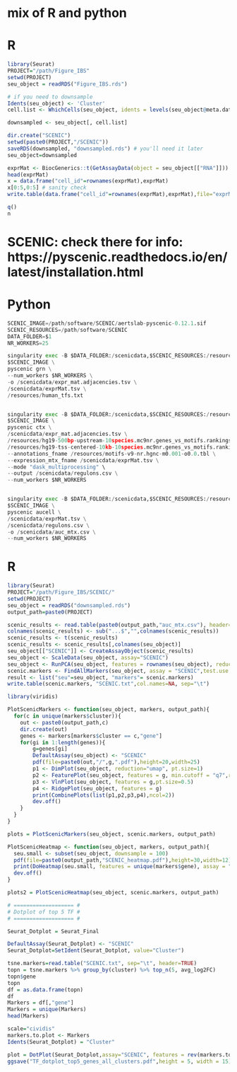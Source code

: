 # mix of R and python

# R
```r
library(Seurat)
PROJECT="/path/Figure_IBS"
setwd(PROJECT)
seu_object = readRDS("Figure_IBS.rds")

# if you need to downsample
Idents(seu_object) <- 'Cluster'
cell.list <- WhichCells(seu_object, idents = levels(seu_object@meta.data$Cluster), downsample = 4000) # here, for example, we go to 4000 cells per cluster max

downsampled <- seu_object[, cell.list]

dir.create("SCENIC")
setwd(paste0(PROJECT,"/SCENIC"))
saveRDS(downsampled, "downsampled.rds") # you'll need it later
seu_object=downsampled

exprMat <- BiocGenerics::t(GetAssayData(object = seu_object[["RNA"]])) 
head(exprMat)
x = data.frame("cell_id"=rownames(exprMat),exprMat)
x[0:5,0:5] # sanity check
write.table(data.frame("cell_id"=rownames(exprMat),exprMat),file="exprMat.tsv",row.names=FALSE,col.names=TRUE,sep="\t",quote = FALSE)

q()
n
```

# SCENIC: check there for info: https://pyscenic.readthedocs.io/en/latest/installation.html

# Python
```python
SCENIC_IMAGE=/path/software/SCENIC/aertslab-pyscenic-0.12.1.sif
SCENIC_RESOURCES=/path/software/SCENIC
DATA_FOLDER=$1
NR_WORKERS=25

singularity exec -B $DATA_FOLDER:/scenicdata,$SCENIC_RESOURCES:/resources \
$SCENIC_IMAGE \
pyscenic grn \
--num_workers $NR_WORKERS \
-o /scenicdata/expr_mat.adjacencies.tsv \
/scenicdata/exprMat.tsv \
/resources/human_tfs.txt


singularity exec -B $DATA_FOLDER:/scenicdata,$SCENIC_RESOURCES:/resources \
$SCENIC_IMAGE \
pyscenic ctx \
/scenicdata/expr_mat.adjacencies.tsv \
/resources/hg19-500bp-upstream-10species.mc9nr.genes_vs_motifs.rankings.feather \
/resources/hg19-tss-centered-10kb-10species.mc9nr.genes_vs_motifs.rankings.feather \
--annotations_fname /resources/motifs-v9-nr.hgnc-m0.001-o0.0.tbl \
--expression_mtx_fname /scenicdata/exprMat.tsv \
--mode "dask_multiprocessing" \
--output /scenicdata/regulons.csv \
--num_workers $NR_WORKERS


singularity exec -B $DATA_FOLDER:/scenicdata,$SCENIC_RESOURCES:/resources \
$SCENIC_IMAGE \
pyscenic aucell \
/scenicdata/exprMat.tsv \
/scenicdata/regulons.csv \
-o /scenicdata/auc_mtx.csv \
--num_workers $NR_WORKERS
```

# R
```r
library(Seurat)
PROJECT="/path/Figure_IBS/SCENIC/"
setwd(PROJECT)
seu_object = readRDS("downsampled.rds")
output_path=paste0(PROJECT)

scenic_results <- read.table(paste0(output_path,"auc_mtx.csv"), header=T, sep=",",row.names=1)
colnames(scenic_results) <- sub("...$","",colnames(scenic_results))
scenic_results <- t(scenic_results)
scenic_results <- scenic_results[,colnames(seu_object)]
seu_object[["SCENIC"]] <- CreateAssayObject(scenic_results)
seu_object <- ScaleData(seu_object, assay="SCENIC")
seu_object <- RunPCA(seu_object, features = rownames(seu_object), reduction.name = "pca_scenic", reduction.key = "pca_scenic_", assay="SCENIC", verbose = FALSE)
scenic.markers <- FindAllMarkers(seu_object, assay = "SCENIC",test.use = "roc", logfc.threshold = FALSE)
result <- list("seu"=seu_object, "markers"= scenic.markers)
write.table(scenic.markers, "SCENIC.txt",col.names=NA, sep="\t")

library(viridis)

PlotScenicMarkers <- function(seu_object, markers, output_path){
  for(c in unique(markers$cluster)){
    out <- paste0(output_path,c)
    dir.create(out)
    genes <- markers[markers$cluster == c,"gene"]
    for(gi in 1:length(genes)){
        g=genes[gi]
        DefaultAssay(seu_object) <- "SCENIC"
        pdf(file=paste0(out,"/",g,".pdf"),height=20,width=25)
        p1 <- DimPlot(seu_object, reduction="umap", pt.size=1)
        p2 <- FeaturePlot(seu_object, features = g, min.cutoff = "q7",reduction = "umap", pt.size=1) + scale_color_viridis(option="viridis")
        p3 <- VlnPlot(seu_object, features = g,pt.size=0.5) 
        p4 <- RidgePlot(seu_object, features = g)
        print(CombinePlots(list(p1,p2,p3,p4),ncol=2))
        dev.off()
    }
  }
}

plots = PlotScenicMarkers(seu_object, scenic.markers, output_path)

PlotScenicHeatmap <- function(seu_object, markers, output_path){
  seu.small <- subset(seu_object, downsample = 100)
  pdf(file=paste0(output_path,"SCENIC_heatmap.pdf"),height=30,width=12)
  print(DoHeatmap(seu.small, features = unique(markers$gene), assay = "SCENIC", angle = 90) + NoLegend())
  dev.off()
}

plots2 = PlotScenicHeatmap(seu_object, scenic.markers, output_path)

# =================== #
# Dotplot of top 5 TF #
# =================== #

Seurat_Dotplot = Seurat_Final

DefaultAssay(Seurat_Dotplot) <- "SCENIC"
Seurat_Dotplot=SetIdent(Seurat_Dotplot, value="Cluster")

tsne.markers=read.table("SCENIC.txt", sep="\t", header=TRUE)
topn = tsne.markers %>% group_by(cluster) %>% top_n(5, avg_log2FC)
topn$gene
topn
df = as.data.frame(topn)
df
Markers = df[,"gene"]
Markers = unique(Markers)
head(Markers)

scale="cividis"
markers.to.plot <- Markers
Idents(Seurat_Dotplot) = "Cluster"

plot = DotPlot(Seurat_Dotplot,assay="SCENIC", features = rev(markers.to.plot), dot.scale = 4) + scale_color_viridis(option= scale) + RotatedAxis() + theme(plot.margin = unit(c(0.1,0.1,0.1,2), "cm")) + theme(axis.text=element_text(size=10))
ggsave("TF_dotplot_top5_genes_all_clusters.pdf",height = 5, width = 15)
```


